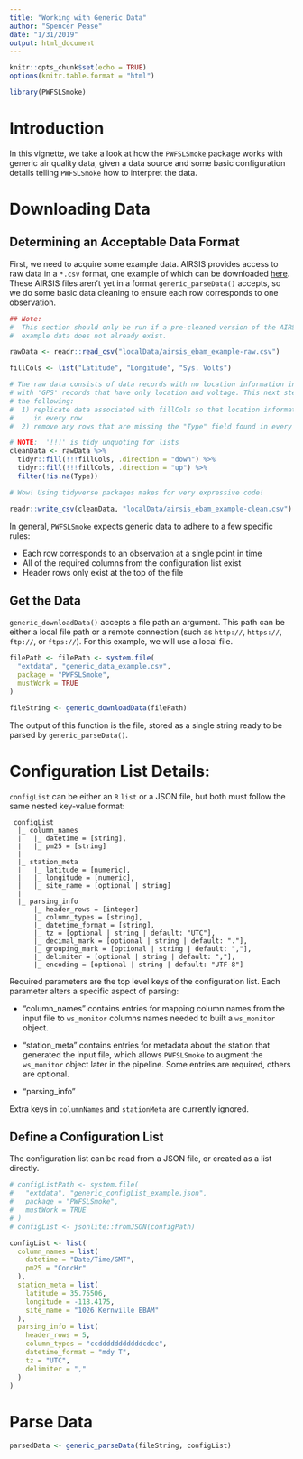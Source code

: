 ```yaml
---
title: "Working with Generic Data"
author: "Spencer Pease"
date: "1/31/2019"
output: html_document
---
```


```r

knitr::opts_chunk$set(echo = TRUE)
options(knitr.table.format = "html")

library(PWFSLSmoke)
```

# Introduction

In this vignette, we take a look at how the `PWFSLSmoke` package works with
generic air quality data, given a data source and some basic configuration
details telling `PWFSLSmoke` how to interpret the data.


# Downloading Data


## Determining an Acceptable Data Format

First, we need to acquire some example data. AIRSIS provides access to raw data
in a `*.csv` format, one example of which can be downloaded [here][airsis-dl].
These AIRSIS files aren't yet in a format `generic_parseData()` accepts, so we
do some basic data cleaning to ensure each row corresponds to one observation.

```r

## Note:
#  This section should only be run if a pre-cleaned version of the AIRSIS
#  example data does not already exist.

rawData <- readr::read_csv("localData/airsis_ebam_example-raw.csv")

fillCols <- list("Latitude", "Longitude", "Sys. Volts")

# The raw data consists of data records with no location information interspersed
# with 'GPS' records that have only location and voltage. This next step does
# the following:
#  1) replicate data associated with fillCols so that location information exists
#     in every row
#  2) remove any rows that are missing the "Type" field found in every data record

# NOTE:  '!!!' is tidy unquoting for lists
cleanData <- rawData %>%
  tidyr::fill(!!!fillCols, .direction = "down") %>%
  tidyr::fill(!!!fillCols, .direction = "up") %>%
  filter(!is.na(Type))

# Wow! Using tidyverse packages makes for very expressive code!

readr::write_csv(cleanData, "localData/airsis_ebam_example-clean.csv")

```

In general, `PWFSLSmoke` expects generic data to adhere to a few specific rules:

 * Each row corresponds to an observation at a single point in time
 * All of the required columns from the configuration list exist
 * Header rows only exist at the top of the file


## Get the Data

`generic_downloadData()` accepts a file path an argument. This path can be
either a local file path or a remote connection (such as `http://`, `https://`,
`ftp://`, or `ftps://`). For this example, we will use a local file.

```r

filePath <- filePath <- system.file(
  "extdata", "generic_data_example.csv",
  package = "PWFSLSmoke", 
  mustWork = TRUE
)

fileString <- generic_downloadData(filePath)

```

The output of this function is the file, stored as a single string ready to be
parsed by `generic_parseData()`.


# Configuration List Details:

`configList` can be either an `R` `list` or a JSON file, but
both must follow the same nested key-value format:

```
 configList
  |_ column_names
  |   |_ datetime = [string],
  |   |_ pm25 = [string]
  |
  |_ station_meta
  |   |_ latitude = [numeric],
  |   |_ longitude = [numeric],
  |   |_ site_name = [optional | string]
  |
  |_ parsing_info
      |_ header_rows = [integer]
      |_ column_types = [string],
      |_ datetime_format = [string],
      |_ tz = [optional | string | default: "UTC"],
      |_ decimal_mark = [optional | string | default: "."],
      |_ grouping_mark = [optional | string | default: ","],
      |_ delimiter = [optional | string | default: ","],
      |_ encoding = [optional | string | default: "UTF-8"]
```

Required parameters are the top level keys of the configuration list.
Each parameter alters a specific aspect of parsing:

* "column_names" contains entries for mapping column names from the input
  file to `ws_monitor` columns names needed to built a `ws_monitor` object.

* "station_meta" contains entries for metadata about the station that
  generated the input file, which allows `PWFSLSmoke` to augment the
  `ws_monitor` object later in the pipeline. Some entries are required,
  others are optional.

* "parsing_info"

Extra keys in `columnNames` and `stationMeta` are currently ignored.


## Define a Configuration List

The configuration list can be read from a JSON file, or created as a list
directly.

```r


# configListPath <- system.file(
#   "extdata", "generic_configList_example.json",
#   package = "PWFSLSmoke",
#   mustWork = TRUE
# )
# configList <- jsonlite::fromJSON(configPath)

configList <- list(
  column_names = list(
    datetime = "Date/Time/GMT",
    pm25 = "ConcHr"
  ),
  station_meta = list(
    latitude = 35.75506,
    longitude = -118.4175,
    site_name = "1026 Kernville EBAM"
  ),
  parsing_info = list(
    header_rows = 5,
    column_types = "ccdddddddddddcdcc",
    datetime_format = "mdy T",
    tz = "UTC",
    delimiter = ","
  )
)

```


# Parse Data

```r
parsedData <- generic_parseData(fileString, configList)

```



[airsis-dl]: http://usfs.airsis.com/vision/common/CSVExport.aspx?uid=1026&StartDate=2019-01-01&EndDate=2019-01-31
